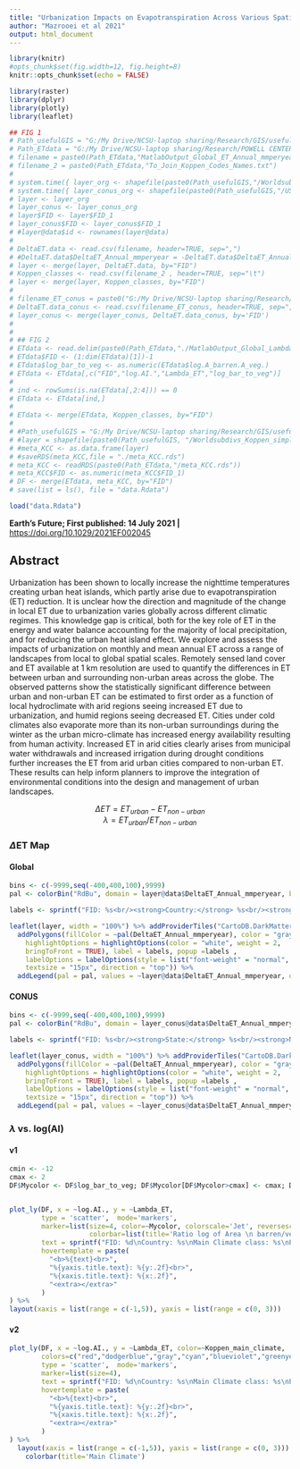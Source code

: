 ```yaml
---
title: "Urbanization Impacts on Evapotranspiration Across Various Spatio-temporal Scales"
author: "Mazrooei et al 2021"
output: html_document
---
```



```r
library(knitr)
#opts_chunk$set(fig.width=12, fig.height=8)
knitr::opts_chunk$set(echo = FALSE)

library(raster)
library(dplyr)
library(plotly)
library(leaflet)

```

```r
## FIG 1
# Path_usefulGIS = "G:/My Drive/NCSU-laptop sharing/Research/GIS/useful shapefiles"
# Path_ETdata = "G:/My Drive/NCSU-laptop sharing/Research/POWELL CENTER/Data/ET_LC/ET_GLOBAL_Worldsubdivs_Koppen/"
# filename = paste0(Path_ETdata,"MatlabOutput_Global_ET_Annual_mmperyear.txt")
# filename_2 = paste0(Path_ETdata,"To_Join_Koppen_Codes_Names.txt")
# 
# system.time({ layer_org <- shapefile(paste0(Path_usefulGIS,"/Worldsubdivs_Koppen_simplified.shp")) })
# system.time({ layer_conus_org <- shapefile(paste0(Path_usefulGIS,"/US_Climate_Divisions_GCS_NAD_1983_addedFID1.shp")) })
# layer <- layer_org
# layer_conus <- layer_conus_org
# layer$FID <- layer$FID_1
# layer_conus$FID <- layer_conus$FID_1
# #layer@data$id <- rownames(layer@data)
# 
# DeltaET.data <- read.csv(filename, header=TRUE, sep=",")
# #DeltaET.data$DeltaET_Annual_mmperyear = -DeltaET.data$DeltaET_Annual_mmperyear #\DeltaET = ET_{urban} - ET_{non-urban}
# layer <- merge(layer, DeltaET.data, by="FID")
# Koppen_classes <- read.csv(filename_2 , header=TRUE, sep="\t")
# layer <- merge(layer, Koppen_classes, by="FID")
# 
# filename_ET_conus = paste0("G:/My Drive/NCSU-laptop sharing/Research/POWELL CENTER/Data/ET_LC/ET_US_ClimateDivs/","MatlabOutput_ClimateDivs_ET_Annual_mmperyear.txt")
# DeltaET.data_conus <- read.csv(filename_ET_conus, header=TRUE, sep=",")
# layer_conus <- merge(layer_conus, DeltaET.data_conus, by='FID')
# 
# 
# ## FIG 2
# ETdata <- read.delim(paste0(Path_ETdata,"./MatlabOutput_Global_Lambda_LogAI.txt"), header = TRUE, sep = "\t")
# ETdata$FID <- (1:dim(ETdata)[1])-1
# ETdata$log_bar_to_veg <- as.numeric(ETdata$log.A_barren.A_veg.)
# ETdata <- ETdata[,c("FID","log.AI.","Lambda_ET","log_bar_to_veg")]
# 
# ind <- rowSums(is.na(ETdata[,2:4])) == 0 
# ETdata <- ETdata[ind,]
# 
# ETdata <- merge(ETdata, Koppen_classes, by="FID")
# 
# #Path_usefulGIS = "G:/My Drive/NCSU-laptop sharing/Research/GIS/useful shapefiles"
# #layer = shapefile(paste0(Path_usefulGIS, "/Worldsubdivs_Koppen_simplified.shp"))
# #meta_KCC <- as.data.frame(layer)
# #saveRDS(meta_KCC,file = "./meta_KCC.rds")
# meta_KCC <- readRDS(paste0(Path_ETdata,"/meta_KCC.rds"))
# meta_KCC$FID <- as.numeric(meta_KCC$FID_1)
# DF <- merge(ETdata, meta_KCC, by="FID")
# save(list = ls(), file = "data.Rdata")

load("data.Rdata")

```

**Earth's Future; First published: 14 July 2021 | **
[https://doi.org/10.1029/2021EF002045](https://doi.org/10.1029/2021EF002045)

## Abstract {.tabset}
Urbanization has been shown to locally increase the nighttime temperatures creating urban heat islands, which partly arise due to evapotranspiration (ET) reduction. It is unclear how the direction and magnitude of the change in local ET due to urbanization varies globally across different climatic regimes. This knowledge gap is critical, both for the key role of ET in the energy and water balance accounting for the majority of local precipitation, and for reducing the urban heat island effect. We explore and assess the impacts of urbanization on monthly and mean annual ET across a range of landscapes from local to global spatial scales. Remotely sensed land cover and ET available at 1 km resolution are used to quantify the differences in ET between urban and surrounding non-urban areas across the globe. The observed patterns show the statistically significant difference between urban and non-urban ET can be estimated to first order as a function of local hydroclimate with arid regions seeing increased ET due to urbanization, and humid regions seeing decreased ET. Cities under cold climates also evaporate more than its non-urban surroundings during the winter as the urban micro-climate has increased energy availability resulting from human activity.  Increased ET in arid cities clearly arises from municipal water withdrawals and increased irrigation during drought conditions further increases the ET from arid urban cities compared to non-urban ET. These results can help inform planners to improve the integration of environmental conditions into the design and management of urban landscapes.

<center> $\Delta ET = ET_{urban} - ET_{non-urban}$ </center>
<center> $\lambda = ET_{urban} / ET_{non-urban}$ </center>

### $\Delta$ET Map {.tabset}

#### Global
```r

bins <- c(-9999,seq(-400,400,100),9999)
pal <- colorBin("RdBu", domain = layer@data$DeltaET_Annual_mmperyear, bins = bins, reverse = TRUE)

labels <- sprintf("FID: %s<br/><strong>Country:</strong> %s<br/><strong>Main Climate class:</strong> %s<br/><strong>Precipitation class:</strong> %s<br/><strong>Temperature class:</strong> %s<br/><strong>urban ET:</strong> %g [mm/year]<br/><strong>non-urban ET:</strong> %g [mm/year]<br/><strong>%s</strong> %g [mm/year]", layer@data$FID, layer@data$NAME, layer@data$Koppen_main_climate, layer@data$Koppen_precipitation, layer@data$Koppen_temperature, layer@data$urban_ET_Annual_mmperyear, layer@data$nonurban_ET_Annual_mmperyear, "&Delta;ET=", layer@data$DeltaET_Annual_mmperyear ) %>% lapply(htmltools::HTML)

leaflet(layer, width = "100%") %>% addProviderTiles("CartoDB.DarkMatter") %>% setView(lng = 0, lat = 0, zoom = 2) %>%
  addPolygons(fillColor = ~pal(DeltaET_Annual_mmperyear), color = "gray", weight = 0.6, smoothFactor = 0.5, opacity = 1, dashArray = "3", fillOpacity = .71,
    highlightOptions = highlightOptions(color = "white", weight = 2,
    bringToFront = TRUE), label = labels, popup =labels ,
    labelOptions = labelOptions(style = list("font-weight" = "normal", padding = "2px 4px"),
    textsize = "15px", direction = "top")) %>%
  addLegend(pal = pal, values = ~layer@data$DeltaET_Annual_mmperyear, opacity = .71, title = "&Delta;ET [mm/year]", position = "bottomright")

```

#### CONUS
```r
bins <- c(-9999,seq(-400,400,100),9999)
pal <- colorBin("RdBu", domain = layer_conus@data$DeltaET_Annual_mmperyear, bins = bins, reverse = TRUE)

labels <- sprintf("FID: %s<br/><strong>State:</strong> %s<br/><strong>Name:</strong> %s<br/><strong>urban ET:</strong> %g [mm/year]<br/><strong>non-urban ET:</strong> %g [mm/year]<br/><strong>%s</strong> %g [mm/year]", layer_conus@data$FID, layer_conus@data$ST, layer_conus@data$NAME, layer_conus@data$urban_ET_Annual_mmperyear, layer_conus@data$nonurban_ET_Annual_mmperyear, "&Delta;ET=", layer_conus@data$DeltaET_Annual_mmperyear ) %>% lapply(htmltools::HTML)

leaflet(layer_conus, width = "100%") %>% addProviderTiles("CartoDB.DarkMatter") %>% setView(lng = -95, lat = 37.5, zoom = 4) %>%
  addPolygons(fillColor = ~pal(DeltaET_Annual_mmperyear), color = "gray", weight = 0.6, smoothFactor = 0.5, opacity = 1, dashArray = "3", fillOpacity = .71,
    highlightOptions = highlightOptions(color = "white", weight = 2,
    bringToFront = TRUE), label = labels, popup =labels ,
    labelOptions = labelOptions(style = list("font-weight" = "normal", padding = "2px 4px"),
    textsize = "15px", direction = "top")) %>%
  addLegend(pal = pal, values = ~layer_conus@data$DeltaET_Annual_mmperyear, opacity = .71, title = "&Delta;ET [mm/year]", position = "bottomright")

```


### $\lambda$ vs. log(AI) {.tabset}
#### v1 {.smaller}
```r
cmin <- -12
cmax <- 2
DF$Mycolor <- DF$log_bar_to_veg; DF$Mycolor[DF$Mycolor>cmax] <- cmax; DF$Mycolor[DF$Mycolor<cmin] <- cmin;


plot_ly(DF, x = ~log.AI., y = ~Lambda_ET, 
        type = 'scatter',  mode='markers', 
        marker=list(size=4, color=~Mycolor, colorscale='Jet', reversescale=F,
                    colorbar=list(title='Ratio log of Area \n barren/vegetated')),
        text = sprintf("FID: %d\nCountry: %s\nMain Climate class: %s\nPrecipitation class: %s\nTemperature class: %s\n log(bar/veg): %.2f", DF$FID, DF$NAME, DF$Koppen_main_climate, DF$Koppen_precipitation, DF$Koppen_temperature, DF$log_bar_to_veg),
        hovertemplate = paste(
          "<b>%{text}<br>",
          "%{yaxis.title.text}: %{y:.2f}<br>",
          "%{xaxis.title.text}: %{x:.2f}",
          "<extra></extra>"
        )
) %>%
layout(xaxis = list(range = c(-1,5)), yaxis = list(range = c(0, 3)))
```

#### v2
```r
plot_ly(DF, x = ~log.AI., y = ~Lambda_ET, color=~Koppen_main_climate, 
        colors=c("red","dodgerblue","gray","cyan","blueviolet","greenyellow"),
        type = 'scatter',  mode='markers', 
        marker=list(size=4),
        text = sprintf("FID: %d\nCountry: %s\nMain Climate class: %s\nPrecipitation class: %s\nTemperature class: %s\n log(bar/veg): %.2f", DF$FID, DF$NAME, DF$Koppen_main_climate, DF$Koppen_precipitation, DF$Koppen_temperature, DF$log_bar_to_veg),
        hovertemplate = paste(
          "<b>%{text}<br>",
          "%{yaxis.title.text}: %{y:.2f}<br>",
          "%{xaxis.title.text}: %{x:.2f}",
          "<extra></extra>"
        )
) %>%
  layout(xaxis = list(range = c(-1,5)), yaxis = list(range = c(0, 3))) %>%
    colorbar(title='Main Climate')
```


